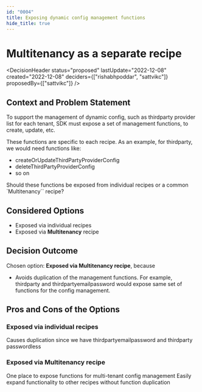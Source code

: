 ```yaml
---
id: "0004"
title: Exposing dynamic config management functions
hide_title: true
---
```



# Multitenancy as a separate recipe

<DecisionHeader status="proposed" lastUpdate="2022-12-08" created="2022-12-08" deciders={["rishabhpoddar", "sattvikc"]} proposedBy={["sattvikc"]} />

## Context and Problem Statement

To support the management of dynamic config, such as thirdparty provider list for each tenant, SDK must expose a set of management functions, to create, update, etc. 

These functions are specific to each recipe. As an example, for thirdparty, we would need functions like:

- createOrUpdateThirdPartyProviderConfig
- deleteThirdPartyProviderConfig
- so on

Should these functions be exposed from individual recipes or a common `Multitenancy`` recipe?


## Considered Options

* Exposed via individual recipes
* Exposed via **Multitenancy** recipe


## Decision Outcome

Chosen option: **Exposed via Multitenancy recipe**, because

* Avoids duplication of the management functions. For example, thirdparty and thirdpartyemailpassword would expose same set of functions for the config management.


## Pros and Cons of the Options

### Exposed via individual recipes

<ArgumentCon> Causes duplication since we have thirdpartyemailpassword and thirdparty passwordless </ArgumentCon>

### Exposed via **Multitenancy** recipe

<ArgumentPro> One place to expose functions for multi-tenant config management </ArgumentPro>
<ArgumentPro> Easily expand functionality to other recipes without function duplication </ArgumentPro>
